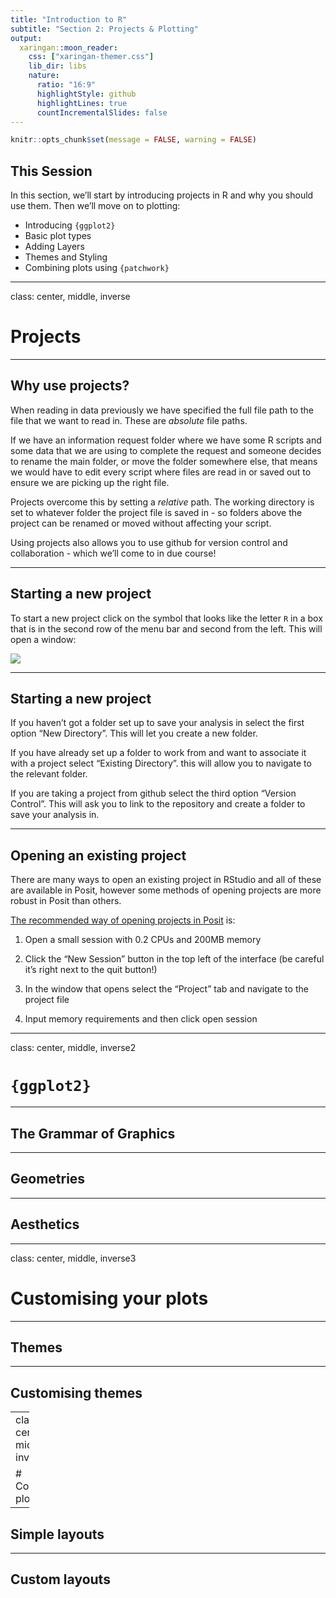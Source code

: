 ```yaml
---
title: "Introduction to R"
subtitle: "Section 2: Projects & Plotting"
output:
  xaringan::moon_reader:
    css: ["xaringan-themer.css"]
    lib_dir: libs
    nature:
      ratio: "16:9"
      highlightStyle: github
      highlightLines: true
      countIncrementalSlides: false
---
```


```r
knitr::opts_chunk$set(message = FALSE, warning = FALSE)
```

## This Session

In this section, we'll start by introducing projects in R and why you should use them. Then we'll move on to plotting:

- Introducing `{ggplot2}`
- Basic plot types
- Adding Layers
- Themes and Styling
- Combining plots using `{patchwork}`

---

class: center, middle, inverse

# Projects

---

## Why use projects?

When reading in data previously we have specified the full file path to the file that we want to read in. These are *absolute* file paths.

If we have an information request folder where we have some R scripts and some data that we are using to complete the request and someone decides to rename the main folder, or move the folder somewhere else, that means we would have to edit every script where files are read in or saved out to ensure we are picking up the right file.

Projects overcome this by setting a *relative* path. The working directory is set to whatever folder the project file is saved in - so folders above the project can be renamed or moved without affecting your script.

Using projects also allows you to use github for version control and collaboration - which we'll come to in due course!

---

## Starting a new project

To start a new project click on the symbol that looks like the letter `R` in a box that is in the second row of the menu bar and second from the left. This will open a window:

![](new_proj1.JPG)

---

## Starting a new project

If you haven't got a folder set up to save your analysis in select the first option "New Directory". This will let you create a new folder.

If you have already set up a folder to work from and want to associate it with a project select "Existing Directory". this will allow you to navigate to the relevant folder.

If you are taking a project from github select the third option "Version Control". This will ask you to link to the repository and create a folder to save your analysis in.

---

## Opening an existing project

There are many ways to open an existing project in RStudio and all of these are available in Posit, however some methods of opening projects are more robust in Posit than others. 

[The recommended way of opening projects in Posit](https://public-health-scotland.github.io/knowledge-base/docs/Posit%20Infrastructure?doc=FAQs.md#projects) is:

1. Open a small session with 0.2 CPUs and 200MB memory

2. Click the "New Session" button in the top left of the interface (be careful it's right next to the quit button!)

3. In the window that opens select the "Project" tab and navigate to the project file

4. Input memory requirements and then click open session

---

class: center, middle, inverse2

# `{ggplot2}`

---

## The Grammar of Graphics

---

## Geometries

---

## Aesthetics

---

class: center, middle, inverse3

# Customising your plots

---

## Themes

---

## Customising themes

---
class: center, middle, inverse4

# Combining plots

---

## Simple layouts

---

## Custom layouts

